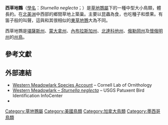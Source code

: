 {{Speciesbox
| name = 西草地鷚
| status = LC
| status_system = IUCN3.1
| status_ref = <ref>{{IUCN|id=22724256 |title=''Sturnella neglecta'' |assessors=[[BirdLife_International|BirdLife International]] |version=2013.2 |year=2012 |accessdate=26 November 2013}}</ref>
| image = Western Meadowlark.jpg
| genus = Sturnella
| species = neglecta
| authority = [[John_James_Audubon|Audubon]], 1844
| range_map = Sturnella_neglecta_map.svg
| range_map_caption = 西草地鷚的分佈圖 {{leftlegend|#FFFF00|繁殖區|outline=gray}}{{leftlegend|#008000|常年所在|outline=gray}}{{leftlegend|#0000FF|過冬區|outline=gray}}
}}

'''西草地鷚'''（[[學名|學名]]：''Sturnella neglecta''；{{lang-en|'''western meadowlark'''}}）是[[草地鷚屬|草地鷚屬]]下的一種中型大小鳥類，體長約{{convert|8.5|in|cm}}。在[[北美洲|北美洲]]中西部的鄉間草地上築巢。主要以昆蟲為食，也吃種子和漿果。有笛子般的叫聲，這與和其很相似的[[東草地鷚|東草地鷚]]大為不同。

西草地鷚是[[堪薩斯州|堪薩斯州]]、[[蒙大拿州|蒙大拿州]]、[[內布拉斯加州|內布拉斯加州]]、[[北達科他州|北達科他州]]、[[俄勒岡州|俄勒岡州]]及[[懷俄明州|懷俄明州]]的[[美國州鳥列表|州鳥]]。

==參考文獻==
{{reflist}}

==外部連結==
{{commons category|Sturnella neglecta|western meadowlark}}
{{wikispecies|Sturnella neglecta}}
*[http://www.birds.cornell.edu/AllAboutBirds/BirdGuide/Western_Meadowlark.html Western Meadowlark Species Account] {{Wayback|url=http://www.birds.cornell.edu/AllAboutBirds/BirdGuide/Western_Meadowlark.html |date=20090401071337 }} – Cornell Lab of Ornithology
*[http://www.mbr-pwrc.usgs.gov/id/framlst/i5011id.html Western Meadowlark – ''Sturnella neglecta''] {{Wayback|url=http://www.mbr-pwrc.usgs.gov/id/framlst/i5011id.html |date=20210318232755 }} – USGS Patuxent Bird Identification InfoCenter
* {{InternetBirdCollection|western-meadowlark-sturnella-neglecta|Western Meadowlark}}
{{Taxonbar|from=Q1368136}}

{{DEFAULTSORT:Meadowlark, Western}}
[[Category:草地鷚屬|Category:草地鷚屬]]
[[Category:美國鳥類|Category:美國鳥類]]
[[Category:加拿大鳥類|Category:加拿大鳥類]]
[[Category:墨西哥鳥類|Category:墨西哥鳥類]]